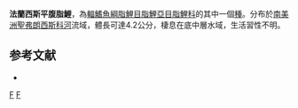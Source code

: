 {{Speciesbox 
| taxon = Phenacogaster franciscoensis
| status = NE
| status_system = IUCN3.1
| authority =  [[Eigenmann|Eigenmann]], 1911
| synonyms = 
}}
'''法蘭西斯平腹脂鯉'''，為[[輻鰭魚綱|輻鰭魚綱]][[脂鯉目|脂鯉目]][[脂鯉亞目|脂鯉亞目]][[脂鯉科|脂鯉科]]的其中一個[[種|種]]。分布於[[南美洲|南美洲]][[聖弗朗西斯科河|聖弗朗西斯科河]]流域，體長可達4.2公分，棲息在底中層水域，生活習性不明。

==参考文献==
{{refbegin}}
*{{FishBase_species|genus=Phenacogaster|species=franciscoensis|year=2014|month=1}}
{{refend}}

{{Taxonbar|from=Q5551448}}

[[Category:平腹脂鯉屬|F]]
[[Category:1911年描述的鱼类|F]]


{{魚類小作品}}